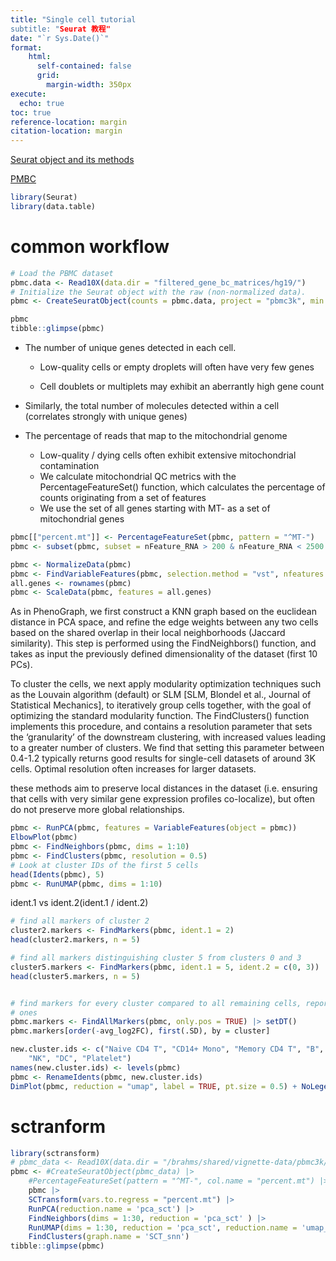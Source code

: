 ```yaml
---
title: "Single cell tutorial
subtitle: "Seurat 教程"
date: "`r Sys.Date()`"
format:
    html:
      self-contained: false
      grid:
        margin-width: 350px
execute:
  echo: true
toc: true
reference-location: margin
citation-location: margin
---
```


[Seurat object and its methods](https://github.com/satijalab/seurat/wiki/Seurat)


[PMBC](https://cf.10xgenomics.com/samples/cell/pbmc3k/pbmc3k_filtered_gene_bc_matrices.tar.gz)

```r
library(Seurat)
library(data.table)
```

# common workflow

```r
# Load the PBMC dataset
pbmc.data <- Read10X(data.dir = "filtered_gene_bc_matrices/hg19/")
# Initialize the Seurat object with the raw (non-normalized data).
pbmc <- CreateSeuratObject(counts = pbmc.data, project = "pbmc3k", min.cells = 3, min.features = 200)

pbmc
tibble::glimpse(pbmc)
```

- The number of unique genes detected in each cell.

  - Low-quality cells or empty droplets will often have very few genes

  - Cell doublets or multiplets may exhibit an aberrantly high gene count

- Similarly, the total number of molecules detected within a cell (correlates strongly with unique genes)

- The percentage of reads that map to the mitochondrial genome

  - Low-quality / dying cells often exhibit extensive mitochondrial contamination
  - We calculate mitochondrial QC metrics with the PercentageFeatureSet() function, which calculates the percentage of counts originating from a set of features
  - We use the set of all genes starting with MT- as a set of mitochondrial genes

```r
pbmc[["percent.mt"]] <- PercentageFeatureSet(pbmc, pattern = "^MT-")
pbmc <- subset(pbmc, subset = nFeature_RNA > 200 & nFeature_RNA < 2500 & percent.mt < 5)
```

```r
pbmc <- NormalizeData(pbmc)
pbmc <- FindVariableFeatures(pbmc, selection.method = "vst", nfeatures = 2000)
all.genes <- rownames(pbmc)
pbmc <- ScaleData(pbmc, features = all.genes)
```

As in PhenoGraph, we first construct a KNN graph based on the euclidean distance in PCA space, and refine the edge weights between any two cells based on the shared overlap in their local neighborhoods (Jaccard similarity). This step is performed using the FindNeighbors() function, and takes as input the previously defined dimensionality of the dataset (first 10 PCs).

To cluster the cells, we next apply modularity optimization techniques such as the Louvain algorithm (default) or SLM [SLM, Blondel et al., Journal of Statistical Mechanics], to iteratively group cells together, with the goal of optimizing the standard modularity function. The FindClusters() function implements this procedure, and contains a resolution parameter that sets the ‘granularity’ of the downstream clustering, with increased values leading to a greater number of clusters. We find that setting this parameter between 0.4-1.2 typically returns good results for single-cell datasets of around 3K cells. Optimal resolution often increases for larger datasets. 

these methods aim to preserve local distances in the dataset (i.e. ensuring that cells with very similar gene expression profiles co-localize), but often do not preserve more global relationships. 

```r
pbmc <- RunPCA(pbmc, features = VariableFeatures(object = pbmc))
ElbowPlot(pbmc)
pbmc <- FindNeighbors(pbmc, dims = 1:10)
pbmc <- FindClusters(pbmc, resolution = 0.5)
# Look at cluster IDs of the first 5 cells
head(Idents(pbmc), 5)
pbmc <- RunUMAP(pbmc, dims = 1:10)
```


ident.1 vs ident.2(ident.1 / ident.2)
```r
# find all markers of cluster 2
cluster2.markers <- FindMarkers(pbmc, ident.1 = 2)
head(cluster2.markers, n = 5)

# find all markers distinguishing cluster 5 from clusters 0 and 3
cluster5.markers <- FindMarkers(pbmc, ident.1 = 5, ident.2 = c(0, 3))
head(cluster5.markers, n = 5)


# find markers for every cluster compared to all remaining cells, report only the positive
# ones
pbmc.markers <- FindAllMarkers(pbmc, only.pos = TRUE) |> setDT()
pbmc.markers[order(-avg_log2FC), first(.SD), by = cluster]
```

```r
new.cluster.ids <- c("Naive CD4 T", "CD14+ Mono", "Memory CD4 T", "B", "CD8 T", "FCGR3A+ Mono",
    "NK", "DC", "Platelet")
names(new.cluster.ids) <- levels(pbmc)
pbmc <- RenameIdents(pbmc, new.cluster.ids)
DimPlot(pbmc, reduction = "umap", label = TRUE, pt.size = 0.5) + NoLegend()
```


#  sctranform

```r
library(sctransform)
# pbmc_data <- Read10X(data.dir = "/brahms/shared/vignette-data/pbmc3k/filtered_gene_bc_matrices/hg19/")
pbmc <- #CreateSeuratObject(pbmc_data) |>
    #PercentageFeatureSet(pattern = "^MT-", col.name = "percent.mt") |> 
    pbmc |> 
    SCTransform(vars.to.regress = "percent.mt") |>
    RunPCA(reduction.name = 'pca_sct') |>
    FindNeighbors(dims = 1:30, reduction = 'pca_sct' ) |>
    RunUMAP(dims = 1:30, reduction = 'pca_sct', reduction.name = 'umap_sct') |>
    FindClusters(graph.name = 'SCT_snn')
tibble::glimpse(pbmc)
```